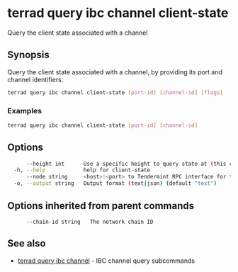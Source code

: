 # terrad query ibc channel client-state

Query the client state associated with a channel

## Synopsis

Query the client state associated with a channel, by providing its port and channel identifiers.

```sh Terrad
terrad query ibc channel client-state [port-id] [channel-id] [flags]
```

### Examples

```sh Terrad
terrad query ibc channel client-state [port-id] [channel-id]
```

## Options

```sh Terrad
      --height int      Use a specific height to query state at (this can error if the node is pruning state)
  -h, --help            help for client-state
      --node string     <host>:<port> to Tendermint RPC interface for this chain (default "tcp://localhost:26657")
  -o, --output string   Output format (text|json) (default "text")
```

## Options inherited from parent commands

```
      --chain-id string   The network chain ID
```

## See also

* [terrad query ibc channel](terrad_query_ibc_channel.mdx)	 - IBC channel query subcommands


